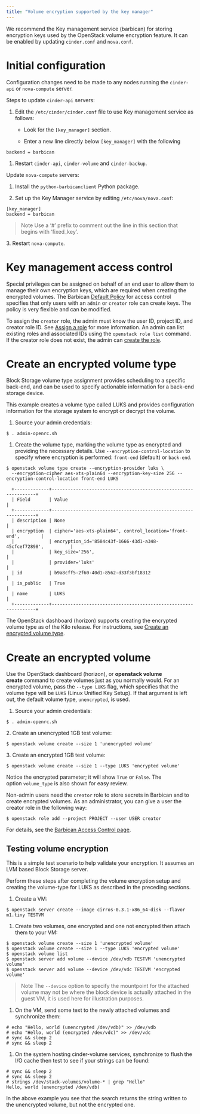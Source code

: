 ```yaml
---
title: "Volume encryption supported by the key manager"
---
```


We recommend the Key management service (barbican) for storing encryption keys used by the OpenStack volume encryption feature. It can be enabled by updating `cinder.conf` and `nova.conf`.

# Initial configuration

Configuration changes need to be made to any nodes running the `cinder-api` or `nova-compute` server.

Steps to update `cinder-api` servers:

1. Edit the `/etc/cinder/cinder.conf` file to use Key management service as follows:

   * Look for the `[key_manager]` section.

   * Enter a new line directly below `[key_manager]` with the following

```
backend = barbican
```

1. Restart `cinder-api`, `cinder-volume` and `cinder-backup`.

Update `nova-compute` servers:

1. Install the `python-barbicanclient` Python package.

2. Set up the Key Manager service by editing `/etc/nova/nova.conf`:

```
[key_manager]
backend = barbican
```

> Note Use a ‘#’ prefix to comment out the line in this section that begins with ‘fixed\_key’.

3\. Restart `nova-compute`.

# Key management access control

Special privileges can be assigned on behalf of an end user to allow them to manage their own encryption keys, which are required when creating the encrypted volumes. The Barbican [Default Policy](https://docs.openstack.org/barbican/latest/admin/access_control.html#default-policy) for access control specifies that only users with an `admin` or `creator` role can create keys. The policy is very flexible and can be modified.

To assign the `creator` role, the admin must know the user ID, project ID, and creator role ID. See [Assign a role](https://docs.openstack.org/keystone/latest/admin/cli-manage-projects-users-and-roles.html#assign-a-role) for more information. An admin can list existing roles and associated IDs using the `openstack role list` command. If the creator role does not exist, the admin can [create the role](https://docs.openstack.org/keystone/latest/admin/cli-manage-projects-users-and-roles.html#create-a-role).

# Create an encrypted volume type

Block Storage volume type assignment provides scheduling to a specific back-end, and can be used to specify actionable information for a back-end storage device.

This example creates a volume type called LUKS and provides configuration information for the storage system to encrypt or decrypt the volume.

1. Source your admin credentials:

```
$ . admin-openrc.sh
```

1. Create the volume type, marking the volume type as encrypted and providing the necessary details. Use `--encryption-control-location` to specify where encryption is performed: `front-end` (default) or `back-end`.

```
$ openstack volume type create --encryption-provider luks \
  --encryption-cipher aes-xts-plain64 --encryption-key-size 256 --encryption-control-location front-end LUKS

  +-------------+----------------------------------------------------------------+
  | Field       | Value                                                          |
  +-------------+----------------------------------------------------------------+
  | description | None                                                           |
  | encryption  | cipher='aes-xts-plain64', control_location='front-end',        |
  |             | encryption_id='8584c43f-1666-43d1-a348-45cfcef72898',          |
  |             | key_size='256',                                                |
  |             | provider='luks'                                                |
  | id          | b9a8cff5-2f60-40d1-8562-d33f3bf18312                           |
  | is_public   | True                                                           |
  | name        | LUKS                                                           |
  +-------------+----------------------------------------------------------------+
```

The OpenStack dashboard (horizon) supports creating the encrypted volume type as of the Kilo release. For instructions, see [Create an encrypted volume type](https://docs.openstack.org/horizon/latest/admin/manage-volumes.html#create-an-encrypted-volume-type).

# Create an encrypted volume

Use the OpenStack dashboard (horizon), or **openstack volume create** command to create volumes just as you normally would. For an encrypted volume, pass the `--type LUKS` flag, which specifies that the volume type will be `LUKS` (Linux Unified Key Setup). If that argument is left out, the default volume type, `unencrypted`, is used.

1. Source your admin credentials:

```
$ . admin-openrc.sh
```

2\. Create an unencrypted 1GB test volume:

```
$ openstack volume create --size 1 'unencrypted volume'
```

3\. Create an encrypted 1GB test volume:

```
$ openstack volume create --size 1 --type LUKS 'encrypted volume'
```

Notice the encrypted parameter; it will show `True` or `False`. The option `volume_type` is also shown for easy review.

Non-admin users need the `creator` role to store secrets in Barbican and to create encrypted volumes. As an administrator, you can give a user the creator role in the following way:

```
$ openstack role add --project PROJECT --user USER creator
```

For details, see the [Barbican Access Control page](https://docs.openstack.org/barbican/latest/admin/access_control.html).

## Testing volume encryption

This is a simple test scenario to help validate your encryption. It assumes an LVM based Block Storage server.

Perform these steps after completing the volume encryption setup and creating the volume-type for LUKS as described in the preceding sections.

1. Create a VM:

```
$ openstack server create --image cirros-0.3.1-x86_64-disk --flavor m1.tiny TESTVM
```

1. Create two volumes, one encrypted and one not encrypted then attach them to your VM:

```
$ openstack volume create --size 1 'unencrypted volume'
$ openstack volume create --size 1 --type LUKS 'encrypted volume'
$ openstack volume list
$ openstack server add volume --device /dev/vdb TESTVM 'unencrypted volume'
$ openstack server add volume --device /dev/vdc TESTVM 'encrypted volume'
```

> Note 
The `--device` option to specify the mountpoint for the attached volume may not be where the block device is actually attached in the guest VM, it is used here for illustration purposes.

1. On the VM, send some text to the newly attached volumes and synchronize them:

```
# echo "Hello, world (unencrypted /dev/vdb)" >> /dev/vdb
# echo "Hello, world (encrypted /dev/vdc)" >> /dev/vdc
# sync && sleep 2
# sync && sleep 2
```

1. On the system hosting cinder-volume services, synchronize to flush the I/O cache then test to see if your strings can be found:

```
# sync && sleep 2
# sync && sleep 2
# strings /dev/stack-volumes/volume-* | grep "Hello"
Hello, world (unencrypted /dev/vdb)
```

In the above example you see that the search returns the string written to the unencrypted volume, but not the encrypted one.